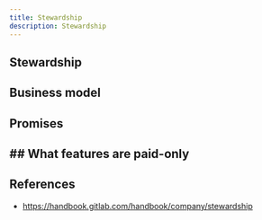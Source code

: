 ```yaml
---
title: Stewardship
description: Stewardship
---
```


## Stewardship

## **Business model**

## Promises

## ## **What features are paid-only**

## References

- https://handbook.gitlab.com/handbook/company/stewardship